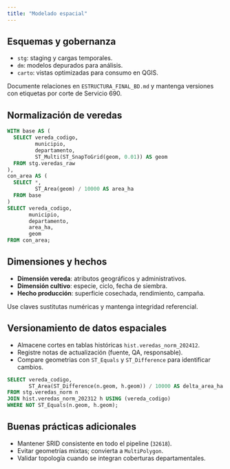 ```yaml
---
title: "Modelado espacial"
---
```


## Esquemas y gobernanza

- `stg`: staging y cargas temporales.
- `dm`: modelos depurados para análisis.
- `carto`: vistas optimizadas para consumo en QGIS.

Documente relaciones en `ESTRUCTURA_FINAL_BD.md` y mantenga versiones con etiquetas por corte de Servicio 690.

## Normalización de veredas

```sql
WITH base AS (
  SELECT vereda_codigo,
         municipio,
         departamento,
         ST_Multi(ST_SnapToGrid(geom, 0.01)) AS geom
  FROM stg.veredas_raw
),
con_area AS (
  SELECT *,
         ST_Area(geom) / 10000 AS area_ha
  FROM base
)
SELECT vereda_codigo,
       municipio,
       departamento,
       area_ha,
       geom
FROM con_area;
```

## Dimensiones y hechos

- **Dimensión vereda**: atributos geográficos y administrativos.
- **Dimensión cultivo**: especie, ciclo, fecha de siembra.
- **Hecho producción**: superficie cosechada, rendimiento, campaña.

Use claves sustitutas numéricas y mantenga integridad referencial.

## Versionamiento de datos espaciales

- Almacene cortes en tablas históricas `hist.veredas_norm_202412`.
- Registre notas de actualización (fuente, QA, responsable).
- Compare geometrias con `ST_Equals` y `ST_Difference` para identificar cambios.

```sql
SELECT vereda_codigo,
       ST_Area(ST_Difference(n.geom, h.geom)) / 10000 AS delta_area_ha
FROM stg.veredas_norm n
JOIN hist.veredas_norm_202312 h USING (vereda_codigo)
WHERE NOT ST_Equals(n.geom, h.geom);
```

## Buenas prácticas adicionales

- Mantener SRID consistente en todo el pipeline (`32618`).
- Evitar geometrías mixtas; convierta a `MultiPolygon`.
- Validar topología cuando se integran coberturas departamentales.
